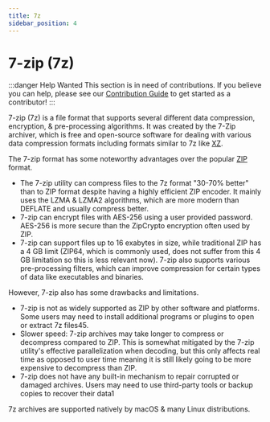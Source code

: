 ```yaml
---
title: 7z
sidebar_position: 4
---
```


# 7-zip (7z)

:::danger Help Wanted
This section is in need of contributions. If you believe you can help, please see our [Contribution Guide](../contribution-guide.mdx) to get started as a contributor!
:::

7-zip (7z) is a file format that supports several different data compression, encryption, & pre-processing algorithms. It was created by the 7-Zip archiver, which is free and open-source software for dealing with various data compression formats including formats similar to 7z like [XZ](../data/xz.mdx).

The 7-zip format has some noteworthy advantages over the popular [ZIP](../data/zip.mdx) format.
- The 7-zip utility can compress files to the 7z format "30-70% better" than to ZIP format despite having a highly efficient ZIP encoder. It mainly uses the LZMA & LZMA2 algorithms, which are more modern than DEFLATE and usually compress better.
- 7-zip can encrypt files with AES-256 using a user provided password. AES-256 is more secure than the ZipCrypto encryption often used by ZIP.
- 7-zip can support files up to 16 exabytes in size, while traditional ZIP has a 4 GB limit (ZIP64, which is commonly used, does not suffer from this 4 GB limitation so this is less relevant now). 7-zip also supports various pre-processing filters, which can improve compression for certain types of data like executables and binaries.

However, 7-zip also has some drawbacks and limitations.
- 7-zip is not as widely supported as ZIP by other software and platforms. Some users may need to install additional programs or plugins to open or extract 7z files45.
- Slower speed: 7-zip archives may take longer to compress or decompress compared to ZIP. This is somewhat mitigated by the 7-zip utility's effective parallelization when decoding, but this only affects real time as opposed to user time meaning it is still likely going to be more expensive to decompress than ZIP.
- 7-zip does not have any built-in mechanism to repair corrupted or damaged archives. Users may need to use third-party tools or backup copies to recover their data1

7z archives are supported natively by macOS & many Linux distributions.